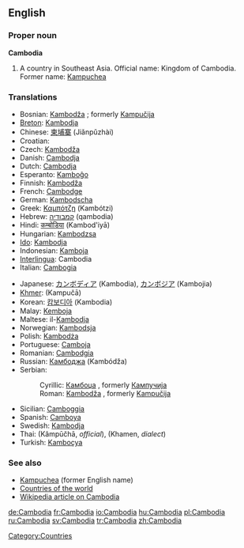 ==English==

===Proper noun===
'''Cambodia'''

# A country in Southeast Asia. Official name: Kingdom of Cambodia. Former name: [[Kampuchea]]

===Translations===
{{rfc-level|Translations at L3+ (AutoFormat would have corrected level of Translations)}}
{{top}}
*Bosnian: [[Kambodža]] {{f}}; formerly [[Kampučija]] {{f}}
*[[Breton]]: [[Kambodja]]
*Chinese: [[柬埔寨]] (Jiǎnpǔzhài)
*Croatian: {{t|hr|Kambodža|f}}
*Czech: [[Kambodža]]
*Danish: [[Cambodja]]
*Dutch: [[Cambodja]]
*Esperanto: [[Kamboĝo]]
*Finnish: [[Kambodža]]
*French: [[Cambodge]] {{m}}
*German: [[Kambodscha]]
*Greek: [[Καμπότζη]] (Kambótzi)
*Hebrew: [[קמבודיה]] (qambodia)
*Hindi: [[कम्बोडिया]] (Kambod'iyā)
*Hungarian: [[Kambodzsa]]
*[[Ido]]: [[Kambodja]]
*Indonesian: [[Kamboja]]
*[[Interlingua]]: Cambodia
*Italian: [[Cambogia]] {{f}}
{{mid}}
*Japanese: [[カンボディア]] (Kambodia), [[カンボジア]] (Kambojia)
*[[Khmer]]: {{KMchar|[[កម្ពុជា]]}} (Kampučā)
*Korean: [[캄보디아]] (Kambodia)
*Malay: [[Kemboja]]
*Maltese: il-[[Kambodja]]
*Norwegian: [[Kambodsja]]
*Polish: [[Kambodża]]
*Portuguese: [[Camboja]]
*Romanian: [[Cambodgia]] {{f}}
*Russian: [[Камбоджа]] (Kambódža)
*Serbian:
*:Cyrillic: [[Камбоџа]] {{f}}, formerly [[Кампучија]] {{f}}
*:Roman: [[Kambodža]] {{f}}, formerly [[Kampučija]] {{f}}
*Sicilian: [[Camboggia]] {{f}}
*Spanish: [[Camboya]]
*Swedish: [[Kambodja]]
*Thai: {{THchar|[[กัมพูชา]]}} (Kâmpūčhā, ''official''), {{THchar|[[เขมร]]}} (Khamen, ''dialect'')
*Turkish: [[Kamboçya]]
{{bottom}}

===See also===
*[[Kampuchea]] (former English name)
*[[Countries of the world]]
*[[w:Cambodia|Wikipedia article on Cambodia]]

[[Category:Countries]]

[[de:Cambodia]]
[[fr:Cambodia]]
[[io:Cambodia]]
[[hu:Cambodia]]
[[pl:Cambodia]]
[[ru:Cambodia]]
[[sv:Cambodia]]
[[tr:Cambodia]]
[[zh:Cambodia]]